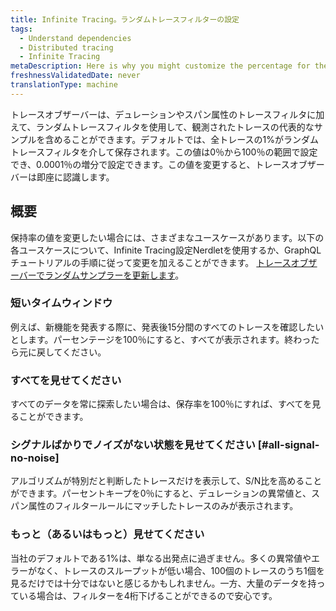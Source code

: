 ```yaml
---
title: Infinite Tracing。ランダムトレースフィルターの設定
tags:
  - Understand dependencies
  - Distributed tracing
  - Infinite Tracing
metaDescription: Here is why you might customize the percentage for the random filter of a trace observer for Infinite Tracing.
freshnessValidatedDate: never
translationType: machine
---
```


トレースオブザーバーは、デュレーションやスパン属性のトレースフィルタに加えて、ランダムトレースフィルタを使用して、観測されたトレースの代表的なサンプルを含めることができます。デフォルトでは、全トレースの1%がランダムトレースフィルタを介して保存されます。この値は0％から100％の範囲で設定でき、0.0001％の増分で設定できます。この値を変更すると、トレースオブザーバーは即座に認識します。

## 概要

保持率の値を変更したい場合には、さまざまなユースケースがあります。以下の各ユースケースについて、Infinite Tracing設定Nerdletを使用するか、GraphQLチュートリアルの手順に従って変更を加えることができます。 [トレースオブザーバーでランダムサンプラーを更新します](/docs/apis/nerdgraph/examples/configure-infinite-tracing-graphql#updating-the-random-sampler)。

### 短いタイムウィンドウ

例えば、新機能を発表する際に、発表後15分間のすべてのトレースを確認したいとします。パーセンテージを100％にすると、すべてが表示されます。終わったら元に戻してください。

### すべてを見せてください

すべてのデータを常に探索したい場合は、保存率を100％にすれば、すべてを見ることができます。

### シグナルばかりでノイズがない状態を見せてください [#all-signal-no-noise]

アルゴリズムが特別だと判断したトレースだけを表示して、S/N比を高めることができます。パーセントキープを0％にすると、デュレーションの異常値と、スパン属性のフィルタールールにマッチしたトレースのみが表示されます。

### もっと（あるいはもっと）見せてください

当社のデフォルトである1%は、単なる出発点に過ぎません。多くの異常値やエラーがなく、トレースのスループットが低い場合、100個のトレースのうち1個を見るだけでは十分ではないと感じるかもしれません。一方、大量のデータを持っている場合は、フィルターを4桁下げることができるので安心です。
